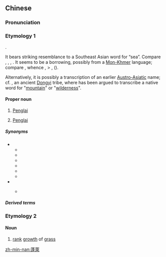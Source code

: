 {{also|蓬莱}}
==Chinese==
{{wikipedia|蓬萊|蓬萊|lang=zh}}

===Pronunciation===
{{zh-pron
|m=pénglái
|c=pung4 loi4,fung4 loi4
|mn=hông-lâi
|mc=y,1
|oc=y;1
|cat=pn,n
}}

===Etymology 1===
{{zh-forms|s=蓬莱|gloss=-}}
{{wikipedia|Penglai Island}}
{{wikipedia|Penglai, Shandong}}
{{unk.|lang=zh}}.

It bears striking resemblance to a Southeast Asian word for “sea”. Compare {{cog|my|ပင်လယ်||sea; ocean}}, {{cog|shn|ပၢင်ႇလၢႆႇ|tr=paaŋ2 laaj2||sea; ocean}}, {{cog|kac|panglai||sea}}, {{cog|ksw|ပီၣ်လဲၣ်||sea}}. It seems to be a borrowing, possibly from a [[Mon-Khmer]] language; compare {{cog|mkh-pro|*d(n)liʔ|*d[n]liʔ|sea}}, whence {{cog|mkh-okm|danle}}, {{m|mkh-okm|danley||large river; lake; sea}} > {{cog|km|ទន្លេ||river}}, {{cog|th|ทะเล||sea}} ({{zh-ref|Schuessler, 2007}}).

Alternatively, it is possibly a transcription of an earlier [[Austro-Asiatic]] name; cf. {{zh-l|萊國|[[w:state of Lai|Lai]]}}, an ancient [[Dongyi]] tribe, where {{zh-l|萊}} has been argued to transcribe a native word for "[[mountain]]" or "[[wilderness]]".

====Proper noun====
{{zh-proper noun}}

# {{lb|zh|Chinese mythology}} [[Penglai]] {{gloss|a [[mythical]] [[eastern]] [[isle]] of [[仙|immortals]]}}
# {{zh-div|市}} [[Penglai]] {{gloss|[[city]] in [[Shandong]], [[China]]}}

=====Synonyms=====
* {{sense|mythical island}}
** {{zh-l|蓬萊山}}
** {{zh-l|蓬萊島}}
** {{zh-l|蓬萊仙島}}
** {{zh-l|蓬山}}
** {{zh-l|蓬丘}}
** {{zh-l|蓬壺}}
* {{sense|city}}
** {{qualifier|historical}} {{zh-l|登州}}

=====Derived terms=====
{{zh-der|蓬萊宮|蓬萊米}}

===Etymology 2===
{{zh-forms|s=蓬莱}}

====Noun====
{{zh-noun}}

# {{lb|zh|literary}} [[rank]] [[growth]] of [[grass]]

[[zh-min-nan:蓬萊]]